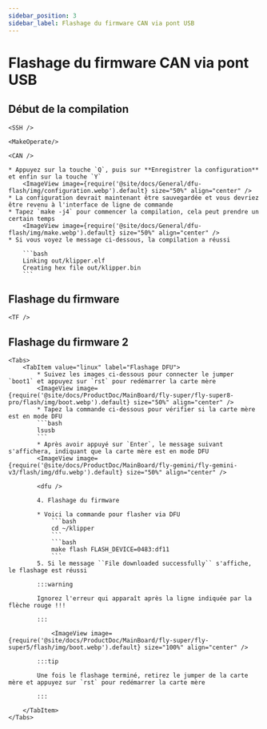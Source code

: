 ```yaml
---
sidebar_position: 3
sidebar_label: Flashage du firmware CAN via pont USB
---
```




# Flashage du firmware CAN via pont USB

## Début de la compilation

    <SSH />

    <MakeOperate/>

    <CAN />

    * Appuyez sur la touche `Q`, puis sur **Enregistrer la configuration** et enfin sur la touche `Y`
        <ImageView image={require('@site/docs/General/dfu-flash/img/configuration.webp').default} size="50%" align="center" />
    * La configuration devrait maintenant être sauvegardée et vous devriez être revenu à l'interface de ligne de commande
    * Tapez `make -j4` pour commencer la compilation, cela peut prendre un certain temps
        <ImageView image={require('@site/docs/General/dfu-flash/img/make.webp').default} size="50%" align="center" />
    * Si vous voyez le message ci-dessous, la compilation a réussi

        ```bash
        Linking out/klipper.elf
        Creating hex file out/klipper.bin
        ```

## Flashage du firmware


    <TF />

## Flashage du firmware 2
    <Tabs>
        <TabItem value="linux" label="Flashage DFU">
            * Suivez les images ci-dessous pour connecter le jumper `boot1` et appuyez sur `rst` pour redémarrer la carte mère
            <ImageView image={require('@site/docs/ProductDoc/MainBoard/fly-super/fly-super8-pro/flash/img/boot.webp').default} size="50%" align="center" />
            * Tapez la commande ci-dessous pour vérifier si la carte mère est en mode DFU
            ```bash
            lsusb
            ```
            * Après avoir appuyé sur `Enter`, le message suivant s'affichera, indiquant que la carte mère est en mode DFU
            <ImageView image={require('@site/docs/ProductDoc/MainBoard/fly-gemini/fly-gemini-v3/flash/img/dfu.webp').default} size="50%" align="center" />
           
            <dfu />

            4. Flashage du firmware

            * Voici la commande pour flasher via DFU
                ```bash
                cd ~/klipper
                ```
                ```bash
                make flash FLASH_DEVICE=0483:df11
                ```
            5. Si le message ``File downloaded successfully`` s'affiche, le flashage est réussi

            :::warning

            Ignorez l'erreur qui apparaît après la ligne indiquée par la flèche rouge !!!

            :::

                <ImageView image={require('@site/docs/ProductDoc/MainBoard/fly-super/fly-super5/flash/img/boot.webp').default} size="100%" align="center" />

            :::tip

            Une fois le flashage terminé, retirez le jumper de la carte mère et appuyez sur `rst` pour redémarrer la carte mère

            :::

        </TabItem>
    </Tabs>
